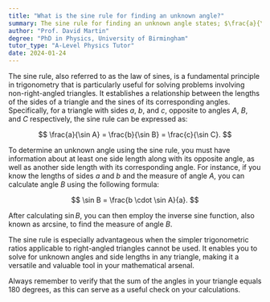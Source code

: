 ```yaml
---
title: "What is the sine rule for finding an unknown angle?"
summary: The sine rule for finding an unknown angle states; $\frac{a}{\sin A} = \frac{b}{\sin B} = \frac{c}{\sin C}$.
author: "Prof. David Martin"
degree: "PhD in Physics, University of Birmingham"
tutor_type: "A-Level Physics Tutor"
date: 2024-01-24
---
```


The sine rule, also referred to as the law of sines, is a fundamental principle in trigonometry that is particularly useful for solving problems involving non-right-angled triangles. It establishes a relationship between the lengths of the sides of a triangle and the sines of its corresponding angles. Specifically, for a triangle with sides $a$, $b$, and $c$, opposite to angles $A$, $B$, and $C$ respectively, the sine rule can be expressed as:

$$
\frac{a}{\sin A} = \frac{b}{\sin B} = \frac{c}{\sin C}.
$$

To determine an unknown angle using the sine rule, you must have information about at least one side length along with its opposite angle, as well as another side length with its corresponding angle. For instance, if you know the lengths of sides $a$ and $b$ and the measure of angle $A$, you can calculate angle $B$ using the following formula:

$$
\sin B = \frac{b \cdot \sin A}{a}.
$$

After calculating $\sin B$, you can then employ the inverse sine function, also known as arcsine, to find the measure of angle $B$.

The sine rule is especially advantageous when the simpler trigonometric ratios applicable to right-angled triangles cannot be used. It enables you to solve for unknown angles and side lengths in any triangle, making it a versatile and valuable tool in your mathematical arsenal. 

Always remember to verify that the sum of the angles in your triangle equals $180$ degrees, as this can serve as a useful check on your calculations.
    